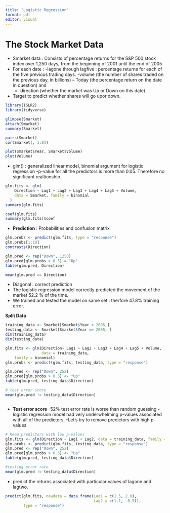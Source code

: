 ```yaml
---
title: "Logistic Regression"
format: pdf
editor: visual
---
```

# The Stock Market Data
* Smarket data : Consists of percentage returns for the S&P 500 stock index over 1,250 days, from the beginning of 2001 until the end of 2005
* For each date :
    -lagone through lagfive : percentage returns for each of the five previous trading days.
    -volume (the number of shares traded on the previous day, in billions) – Today (the percentage return on the date in
    question) and
    - direction (whether the market was Up or Down on this date)
* Target to predict whether shares will go upor down.

```r
library(ISLR2)
library(tidyverse)
```

```r
glimpse(Smarket)
attach(Smarket)
summary(Smarket)
```


```r
pairs(Smarket)
cor(Smarket[, 1:8])
```


```r
plot(Smarket$Year, Smarket$Volume)
plot(Volume)
```

* glm() : generalized linear model, binomial argument for logistic regression
  -p-value for all the predictors is more than 0.05. Therefore no significant realtionship.


```r

glm.fits <- glm(
    Direction ~ Lag1 + Lag2 + Lag3 + Lag4 + Lag5 + Volume,
    data = Smarket, family = binomial
  )
summary(glm.fits)
```

```r
coef(glm.fits)
summary(glm.fits)$coef

``` 
  
  * **Prediction** : Probabilities and confusion matrix

```r
glm.probs <- predict(glm.fits, type = "response")
glm.probs[1:10]
contrasts(Direction)
```

```r
glm.pred <- rep("Down", 1250)
glm.pred[glm.probs > 0.5] = "Up"
table(glm.pred, Direction)
```
```r
mean(glm.pred == Direction)
```

* Diagonal : correct prediction
* The logistic regression model correctly predicted the movement of the market 52.2 % of the time.
*  We trained and tested the model on same set : therfore 47.8% training error.

**Split Data**
```r
training_data <- Smarket[Smarket$Year < 2005,]
testing_data <- Smarket[Smarket$Year == 2005, ]
dim(training_data)
dim(testing_data)
```


```r
glm.fits <- glm(Direction~ Lag1 + Lag2 + Lag3 + Lag4 + Lag5 + Volume, 
                data = training_data,
    family = binomial)
glm.probs <- predict(glm.fits, testing_data, type = "response")
```


```r
glm.pred <- rep("Down", 252)
glm.pred[glm.probs > 0.5] <- "Up"
table(glm.pred, testing_data$Direction)
```

```r
# test error score
mean(glm.pred != testing_data$Direction)
```


```r
```
* **Test error score**
  -52% test error rate is worse than random guessing 
  -logistic regression model had very underwhelming p-values associated with all of
  the predictors,
  -Let’s try to remove predictors with high p-values

```r
# Keep predictors with low p-values
glm.fits <- glm(Direction ~ Lag1 + Lag2, data = training_data, family = binomial)
glm.probs <- predict(glm.fits, testing_data, type = "response")
glm.pred <- rep("Down", 252)
glm.pred[glm.probs > 0.5] <- "Up"
table(glm.pred, testing_data$Direction)
```

```r
#testing error rate
mean(glm.pred != testing_data$Direction)
```
* predict the returns associated with particular values of lagone and lagtwo.

```r
predict(glm.fits, newdata = data.frame(Lag1 = c(1.5, 2.0),
                                       Lag2 = c(1.1, -0.5)),
        type = "response")
```
